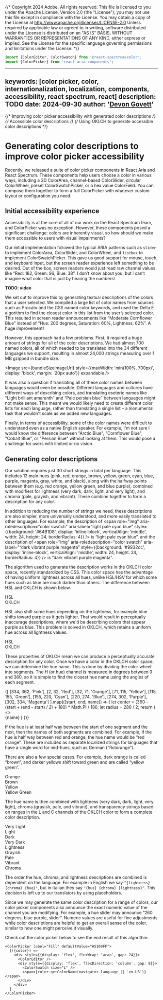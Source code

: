 {/* Copyright 2024 Adobe. All rights reserved.
This file is licensed to you under the Apache License, Version 2.0 (the "License");
you may not use this file except in compliance with the License. You may obtain a copy
of the License at http://www.apache.org/licenses/LICENSE-2.0
Unless required by applicable law or agreed to in writing, software distributed under
the License is distributed on an "AS IS" BASIS, WITHOUT WARRANTIES OR REPRESENTATIONS
OF ANY KIND, either express or implied. See the License for the specific language
governing permissions and limitations under the License. */}



```jsx import
import {ColorEditor, ColorSwatch} from '@react-spectrum/color';
import {ColorPicker} from 'react-aria-components';
```

---
keywords: [color picker, color, internationalization, localization, components, accessibility, react spectrum, react]
description: TODO
date: 2024-09-30
author: '[Devon Govett](https://twitter.com/devongovett)'
---

{/* Improving color picker accessibility with generated color descriptions */}
{/* Accessible color descriptions */}
{/* Using OKLCH to generate accessible color descriptions */}

# Generating color descriptions to improve color picker accessibility

Recently, we released a suite of color picker components in React Aria and React Spectrum. These components help users choose a color in various ways, including a 2D ColorArea, channel-based ColorSlider, circular ColorWheel, preset ColorSwatchPicker, or a hex value ColorField. You can compose them together to form a full ColorPicker with whatever custom layout or configuration you need.

## Initial accessibility experience

Accessibility is at the core of all of our work on the React Spectrum team, and ColorPicker was no exception. However, these components posed a significant challenge: colors are inherently visual, so how should we make them accessible to users with visual impairments?

Our initial implementation followed the typical ARIA patterns such as `slider` to implement ColorArea, ColorSlider, and ColorWheel, and `listbox` to implement ColorSwatchPicker. This gave us good support for mouse, touch, and keyboard input, but the screen reader experience left something to be desired. Out of the box, screen readers would just read raw channel values like “Red: 182, Green: 96, Blue: 38”. I don’t know about you, but I can’t imagine what color that is just by hearing the numbers!

**TODO: video**

We set out to improve this by generating textual descriptions of the colors that a user selected. We compiled a large list of color names from sources such as Procato and the CSS named color keywords, and used the Delta E algorithm to find the closest color in this list from the user’s selected color. This resulted in screen reader announcements like “Moderate Cornflower Blue” instead of “Hue: 200 degrees, Saturation: 60%, Lightness: 62%”. A huge improvement!

However, this approach had a few problems. First, it required a huge amount of strings for all of the color descriptions. We had almost 700 named colors, all of which needed to be translated into the 34 different languages we support, resulting in almost 24,000 strings measuring over 1 MB gzipped in bundle size.

<Image src={bundleSizeImageUrl} style={{maxWidth: 'min(100%, 700px)', display: 'block', margin: '20px auto'}} expandable />

It was also a question if translating all of these color names between languages would even be possible. Different languages and cultures have different ways of describing colors, and translating esoteric names like “Light brilliant amaranth” and “Pale persian blue” between languages might not make sense. This meant we would likely need to create different color lists for each language, rather than translating a single list – a monumental task that wouldn't scale as we added new languages.

Finally, in terms of accessibility, some of the color names were difficult to understand even as a native English speaker. For example, I'm not sure I would know the difference between "Arctic Blue", "Cornflower Blue", "Cobalt Blue", or "Persian Blue" without looking at them. This would pose a challenge for users with limited or no vision.

## Generating color descriptions

Our solution requires just 30 short strings in total per language. This includes 13 main hues (pink, red, orange, brown, yellow, green, cyan, blue, purple, magenta, gray, white, and black), along with the halfway points between them (e.g. red orange, yellow green, and blue purple), combined with modifiers for lightness (very dark, dark, light, and very light), and chroma (pale, grayish, and vibrant). These combine together to form a description for any color.

In addition to reducing the number of strings we need, these descriptions are also simpler, more universally understood, and more easily translated to other languages. For example, the description of <span role="img" aria-roledescription="color swatch" aria-label="light pale cyan blue" style={{background: '#64B1D8', display: 'inline-block', verticalAlign: 'middle', width: 24, height: 24, borderRadius: 4}} /> is “light pale cyan blue”, and the description of <span role="img" aria-roledescription="color swatch" aria-label="“dark vibrant purple magenta" style={{background: '#9932cc', display: 'inline-block', verticalAlign: 'middle', width: 24, height: 24, borderRadius: 4}} /> is “dark vibrant purple magenta”.

The algorithm used to generate the description works in the OKLCH color space, recently standardized by CSS. This color space has the advantage of having uniform lightness across all hues, unlike HSL/HSV for which some hues such as blue are much darker than others. The difference between HSL and OKLCH is shown below.

<div style={{display: 'flex', gap: 24, margin: '48px 0', flexWrap: 'wrap', justifyContent: 'center'}}>
  <div style={{width: 280, height: 280, borderRadius: '50%', background: `radial-gradient(var(--page-background) 0% 25%, transparent 20%), conic-gradient(in hsl longer hue, hsl(0, 100%, 50%), hsl(360, 100%, 50%))`, display: 'flex', alignItems: 'center', justifyContent: 'center', fontWeight: 'bold', fontSize: 16}}>HSL</div>

  <div style={{width: 280, height: 280, borderRadius: '50%', background: `radial-gradient(var(--page-background) 0% 25%, transparent 20%), conic-gradient(in oklch longer hue, oklch(70% 0.25 0), oklch(70% 0.25 360))`, display: 'flex', alignItems: 'center', justifyContent: 'center', fontWeight: 'bold', fontSize: 16}}>OKLCH</div>
</div>

HSL also shift some hues depending on the lightness, for example blue shifts toward purple as it gets lighter. That would result in perceptually inaccurage descriptions, where we'd be describing colors that appear purple as blue. This problem is solved in OKLCH, which retains a uniform hue across all lightness values.

<div style={{display: 'flex', gap: 32, margin: '48px 0', flexWrap: 'wrap', justifyContent: 'center'}}>
  <div style={{display: 'flex', flexDirection: 'column', gap: 8, alignItems: 'center'}}>
    <div style={{width: 240, height: 240, background: 'linear-gradient(in hsl to right, hsl(240, 0%, 100%), hsl(240, 100%, 50%))'}} />
    <span style={{fontWeight: 'bold', fontSize: 16}}>HSL</span>
  </div>
  <div style={{display: 'flex', flexDirection: 'column', gap: 8, alignItems: 'center'}}>
    <div style={{width: 240, height: 240, background: 'linear-gradient(in oklch to right, hsl(240, 0%, 100%), hsl(240, 100%, 50%))'}} />
    <span style={{fontWeight: 'bold', fontSize: 16}}>OKLCH</span>
  </div>
</div>

These properties of OKLCH mean we can produce a perceptually accurate description for any color. Once we have a color in the OKLCH color space, we can determine the hue name. This is done by dividing the color wheel into segments. The H (or hue) channel is measured in degrees between 0 and 360, so it is simple to find the closest hue name using the angles of each segment.

<div style={{width: 280, height: 280, borderRadius: '50%', background: `conic-gradient(in oklch longer hue, oklch(75% 0.25 0), oklch(75% 0.25 360))`, position: 'relative', color: 'black', margin: '48px auto'}}>
  {[
    [334, 362, 'Pink'],
    [2, 32, 'Red'],
    [32, 71, 'Orange'],
    [71, 115, 'Yellow'],
    [115, 155, 'Green'],
    [155, 220, 'Cyan'],
    [220, 274, 'Blue'],
    [274, 302, 'Purple'],
    [302, 334, 'Magenta']
  ].map(([start, end, name]) => {
    let center = (360 - (start + (end - start) / 2) + 180) * Math.PI / 180;
    let radius = 280 / 2;
    return (
      <>
        <div style={{width: 2, height: radius, background: 'black', position: 'absolute', top: '0%', left: 'calc(50% - 1px)', transform: `rotate(${start}deg)`, transformOrigin: 'center bottom'}} />
        <span style={{position: 'absolute', top: radius + Math.cos(center) * 100, left: radius + Math.sin(center) * 100, transform: 'translate(-50%, -50%)'}}>{name}</span>
      </>
    )
  })}
</div>

If the hue is at least half way between the start of one segment and the next, then the names of both segments are combined. For example, if the hue is half way between red and orange, the hue name would be “red orange”. These are included as separate localized strings for languages that have a single word for mid-hues, such as German (“Rotorange”).

There are also a few special cases. For example, dark orange is called “brown”, and darker yellows shift toward green and are called “yellow green”.

<div style={{display: 'flex', gap: 32, margin: '48px 0', flexWrap: 'wrap', justifyContent: 'center'}}>
  <div style={{display: 'flex', flexDirection: 'column', gap: 8, alignItems: 'center'}}>
    <div style={{width: 240, height: 240, background: 'linear-gradient(in oklch to bottom, oklch(100% 0.2 60), oklch(0% 0.2 60))', position: 'relative'}}>
      <span style={{position: 'absolute', top: '16%', left: '50%', transform: 'translate(-50%, -50%)', color: 'black'}}>Orange</span>
      <div style={{width: '100%', height: 2, background: 'white', position: 'absolute', top: '32%'}} />
      <span style={{position: 'absolute', top: '66%', left: '50%', transform: 'translate(-50%, -50%)', color: 'white'}}>Brown</span>
    </div>
  </div>
  <div style={{display: 'flex', flexDirection: 'column', gap: 8, alignItems: 'center'}}>
    <div style={{width: 240, height: 240, background: 'linear-gradient(in oklch to bottom, oklch(100% 0.2 104), oklch(0% 0.2 104))', position: 'relative'}}>
      <span style={{position: 'absolute', top: '7.5%', left: '50%', transform: 'translate(-50%, -50%)', color: 'black'}}>Yellow</span>
      <div style={{width: '100%', height: 2, background: 'white', position: 'absolute', top: '15%'}} />
      <span style={{position: 'absolute', top: '57.5%', left: '50%', transform: 'translate(-50%, -50%)', color: 'white'}}>Yellow Green</span>
    </div>
  </div>
</div>

The hue name is then combined with lightness (very dark, dark, light, very light), chroma (grayish, pale, and vibrant), and transparency strings based on ranges in the L and C channels of the OKLCH color to form a complete color description.

<div style={{display: 'flex', gap: 32, margin: '48px 0', flexWrap: 'wrap', justifyContent: 'center'}}>
  <div style={{display: 'flex', flexDirection: 'column', gap: 8, alignItems: 'center'}}>
    <div style={{width: 240, height: 240, background: 'linear-gradient(in oklch to bottom, oklch(100% 0.25 0), oklch(0% 0.25 0))', position: 'relative'}}>
      <span style={{position: 'absolute', top: '7.5%', left: '50%', transform: 'translate(-50%, -50%)', color: 'black'}}>Very Light</span>
      <div style={{width: '100%', height: 2, background: 'white', position: 'absolute', top: '15%'}} />
      <span style={{position: 'absolute', top: '22.5%', left: '50%', transform: 'translate(-50%, -50%)', color: 'black'}}>Light</span>
      <div style={{width: '100%', height: 2, background: 'white', position: 'absolute', top: '30%'}} />
      <div style={{width: '100%', height: 2, background: 'white', position: 'absolute', top: '45%'}} />
      <span style={{position: 'absolute', top: '57.5%', left: '50%', transform: 'translate(-50%, -50%)', color: 'white'}}>Dark</span>
      <div style={{width: '100%', height: 2, background: 'white', position: 'absolute', top: '70%'}} />
      <span style={{position: 'absolute', top: '85%', left: '50%', transform: 'translate(-50%, -50%)', color: 'white'}}>Very Dark</span>
    </div>
    <span style={{fontWeight: 'bold', fontSize: 16}}>Lightness</span>
  </div>
  <div style={{display: 'flex', flexDirection: 'column', gap: 8, alignItems: 'center'}}>
    <div style={{width: 240, height: 240, background: 'linear-gradient(in oklab to bottom, oklch(70% 0 0), oklch(70% 0.37 0))', position: 'relative'}}>
      <span style={{position: 'absolute', top: '5%', left: '50%', transform: 'translate(-50%, -50%)', color: 'black'}}>Grayish</span>
      <div style={{width: '100%', height: 2, background: 'white', position: 'absolute', top: '10%'}} />
      <span style={{position: 'absolute', top: '18.5%', left: '50%', transform: 'translate(-50%, -50%)', color: 'black'}}>Pale</span>
      <div style={{width: '100%', height: 2, background: 'white', position: 'absolute', top: '27%'}} />
      <div style={{width: '100%', height: 2, background: 'white', position: 'absolute', top: '45%'}} />
      <span style={{position: 'absolute', top: '72.5%', left: '50%', transform: 'translate(-50%, -50%)', color: 'black'}}>Vibrant</span>
    </div>
    <span style={{fontWeight: 'bold', fontSize: 16}}>Chroma</span>
  </div>
</div>

The order the hue, chroma, and lightness descriptions are combined is dependent on the language. For example in English we say `"{lightness} {chroma} {hue}"`, but in Italian they say `"{hue} {chroma} {lightness}"`. This decision is left up to our translators by using placeholders.

Since we may generate the same color description for a range of colors, our color picker components also announce the exact numeric value of the channel you are modifying. For example, a hue slider may announce “260 degrees, blue purple, slider”. Numeric values are useful for fine adjustments while color descriptions are helpful to get an overall sense of the color, similar to how one might perceive it visually.

Check out the color picker below to see the end result of this algorithm:

```tsx snippet
<ColorPicker label="Fill" defaultValue="#5100FF">
  {({color}) =>
    <div style={{display: 'flex', flexWrap: 'wrap', gap: 24}}>
      <ColorEditor />
      <div style={{display: 'flex', flexDirection: 'column', gap: 8}}>
        <ColorSwatch size="L" />
        <span>{color.getColorName(navigator.language || 'en-US')}</span>
      </div>
    </div>
  }
</ColorPicker>
```
